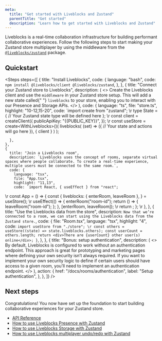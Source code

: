 ```yaml
---
meta:
  title: "Get started with Liveblocks and Zustand"
  parentTitle: "Get started"
  description: "Learn how to get started with Liveblocks and Zustand"
---
```


Liveblocks is a real-time collaboration infrastructure for building performant
collaborative experiences. Follow the following steps to start making your
Zustand store multiplayer by using the middleware from the
[`@liveblocks/zustand`](/docs/api-reference/liveblocks-zustand) package.

## Quickstart

<Steps
  steps={[
    {
      title: "Install Liveblocks",
      code: {
        language: "bash",
        code: `npm install @liveblocks/client @liveblocks/zustand`,
      },
    },
    {
      title: "Connect your Zustand store to Liveblocks",
      description: (
        <>
          Create the Liveblocks client and use the <code>middleware</code> in your
          Zustand store setup. This will add a new state called{" "}
          <code>liveblocks</code> to your store, enabling you to interact with
          our Presence and Storage APIs.
        </>
      ),
      code: {
        language: "ts",
        file: "store.ts",
        highlight: "10-12,15-20",
        code: `import create from "zustand";
\r
type State = {
  // Your Zustand state type will be defined here
};
\r
const client = createClient({
  publicApiKey: "{{PUBLIC_KEY}}",
});
\r
const useStore = create<WithLiveblocks<State>>()(
  liveblocks(
    (set) => ({
      // Your state and actions will go here
    }),
    { client }
  )
);

      },
    },
    {
      title: "Join a Liveblocks room",
      description: `Liveblocks uses the concept of rooms, separate virtual spaces where people collaborate. To create a real-time experience, multiple users must be connected to the same room.`,
      code: {
        language: "tsx",
        file: "App.tsx",
        highlight: "11,13",
        code: `import React, { useEffect } from "react";
\r
const App = () => {
  const {
    liveblocks: { enterRoom, leaveRoom },
  } = useStore();
\r
  useEffect(() => {
    enterRoom("room-id");
    return () => {
      leaveRoom("room-id");
    };
  }, [enterRoom, leaveRoom]);
\r
  return <Room />;
};
\r
      },
    },
    {
      title: "Use the Liveblocks data from the store",
      description: `Now that we’re connected to a room, we can start using the Liveblocks data from the Zustand store.`,
      code: {
        file: "Room.tsx",
        language: "tsx",
        highlight: "4",
        code: `import useStore from "./store";
\r
  const others = useStore((state) => state.liveblocks.others);
  const userCount = others.length;
  return <div>There are {userCount} other user(s) online</div>;
}`,
      },
    },
    {
      title: "Bonus: setup authentication",
      description: (
        <>
          By default, Liveblocks is configured to work without an authentication
          endpoint. This approach is great for prototyping and marketing pages
          where defining your own security isn’t always required. If you want to
          implement your own security logic to define if certain users should
          have access to a given room, you’ll need to implement an
          authentication endpoint.
        </>
      ),
      action: {
        href: "/docs/rooms/authentication",
        label: "Setup authentication",
      },
    },
  ]}
/>

## Next steps

Congratulations! You now have set up the foundation to start building
collaborative experiences for your Zustand store.

- [API Reference](/docs/api-reference/liveblocks-zustand)
- [How to use Liveblocks Presence with Zustand](/docs/guides/how-to-use-liveblocks-presence-with-zustand)
- [How to use Liveblocks Storage with Zustand](/docs/guides/how-to-use-liveblocks-strorage-with-zustand)
- [How to use Liveblocks multiplayer undo/redo with Zustand](/docs/guides/how-to-use-liveblocks-multiplayer-undo-redo-with-zustand)
